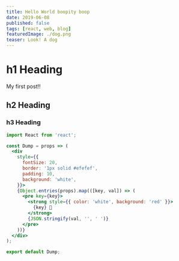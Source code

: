```yaml
---
title: Hello World boopity boop
date: 2019-06-08
published: false
tags: [react, web, blog]
featuredImage: ./dog.png
teaser: Look! A dog
---
```


# h1 Heading

My first post!!

## h2 Heading

### h3 Heading

```jsx
import React from 'react';

const Dump = props => (
  <div
    style={{
      fontSize: 20,
      border: '1px solid #efefef',
      padding: 10,
      background: 'white',
    }}>
    {Object.entries(props).map(([key, val]) => (
      <pre key={key}>
        <strong style={{ color: 'white', background: 'red' }}>
          {key} 💩
        </strong>
        {JSON.stringify(val, '', ' ')}
      </pre>
    ))}
  </div>
);

export default Dump;
```
